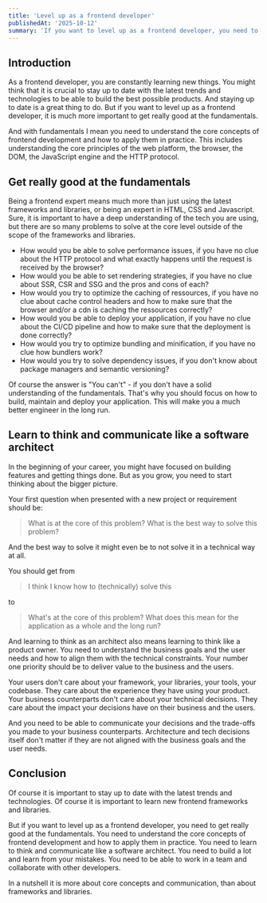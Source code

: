 ```yaml
---
title: 'Level up as a frontend developer'
publishedAt: '2025-10-12'
summary: 'If you want to level up as a frontend developer, you need to get really good at the web fundamentals and at communication.'
---
```


## Introduction

As a frontend developer, you are constantly learning new things. You might think that it is crucial to stay up to date with the latest trends and technologies to be able to build the best possible products.
And staying up to date is a great thing to do.
But if you want to level up as a frontend developer, it is much more important to get really good at the fundamentals.

And with fundamentals I mean you need to understand the core concepts of frontend development and how to apply them in practice.
This includes understanding the core principles of the web platform, the browser, the DOM, the JavaScript engine and the HTTP protocol.

## Get really good at the fundamentals

Being a frontend expert means much more than just using the latest frameworks and libraries, or being an expert in HTML, CSS and Javascript.
Sure, it is important to have a deep understanding of the tech you are using, but there are so many problems to solve at the core level outside of the scope of the frameworks and libraries.

- How would you be able to solve performance issues, if you have no clue about the HTTP protocol and what exactly happens until the request is received by the browser?
- How would you be able to set rendering strategies, if you have no clue about SSR, CSR and SSG and the pros and cons of each?
- How would you try to optimize the caching of ressources, if you have no clue about cache control headers and how to make sure that the browser and/or a cdn is caching the ressources correctly?
- How would you be able to deploy your application, if you have no clue about the CI/CD pipeline and how to make sure that the deployment is done correctly?
- How would you try to optimize bundling and minification, if you have no clue how bundlers work?
- How would you try to solve dependency issues, if you don't know about package managers and semantic versioning?

Of course the answer is "You can't" - if you don't have a solid understanding of the fundamentals.
That's why you should focus on how to build, maintain and deploy your application. This will make you a much better engineer in the long run.

## Learn to think and communicate like a software architect

In the beginning of your career, you might have focused on building features and getting things done.
But as you grow, you need to start thinking about the bigger picture.

Your first question when presented with a new project or requirement should be:

> What is at the core of this problem? What is the best way to solve this problem?

And the best way to solve it might even be to not solve it in a technical way at all.

You should get from

> I think I know how to (technically) solve this

to

> What's at the core of this problem? What does this mean for the application as a whole and the long run?

And learning to think as an architect also means learning to think like a product owner.
You need to understand the business goals and the user needs and how to align them with the technical constraints.
Your number one priority should be to deliver value to the business and the users.

Your users don't care about your framework, your libraries, your tools, your codebase.
They care about the experience they have using your product.
Your business counterparts don't care about your technical decisions.
They care about the impact your decisions have on their business and the users.

And you need to be able to communicate your decisions and the trade-offs you made to your business counterparts.
Architecture and tech decisions itself don't matter if they are not aligned with the business goals and the user needs.

## Conclusion

Of course it is important to stay up to date with the latest trends and technologies. Of course it is important to learn new frontend frameworks and libraries.

But if you want to level up as a frontend developer, you need to get really good at the fundamentals.
You need to understand the core concepts of frontend development and how to apply them in practice.
You need to learn to think and communicate like a software architect.
You need to build a lot and learn from your mistakes.
You need to be able to work in a team and collaborate with other developers.

In a nutshell it is more about core concepts and communication, than about frameworks and libraries.
